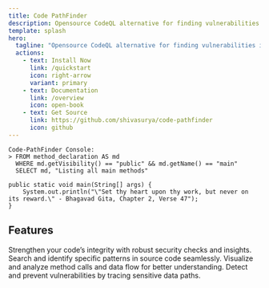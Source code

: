 ```yaml
---
title: Code PathFinder
description: Opensource CodeQL alternative for finding vulnerabilities in your code.
template: splash
hero:
  tagline: "Opensource CodeQL alternative for finding vulnerabilities in your code."
  actions:
    - text: Install Now
      link: /quickstart
      icon: right-arrow
      variant: primary
    - text: Documentation
      link: /overview
      icon: open-book
    - text: Get Source
      link: https://github.com/shivasurya/code-pathfinder
      icon: github
---
```



<PostHogLayout>
</PostHogLayout>

```shell
Code-PathFinder Console:
> FROM method_declaration AS md
  WHERE md.getVisibility() == "public" && md.getName() == "main"
  SELECT md, "Listing all main methods"

public static void main(String[] args) {
    System.out.println("\"Set thy heart upon thy work, but never on its reward.\" - Bhagavad Gita, Chapter 2, Verse 47");
}
```

## Features

<CardGrid stagger>
	<Card title="Craft Queries" icon="pencil">
		Strengthen your code’s integrity with robust security checks and insights.
	</Card>
	<Card title="Structural Search" icon="seti:code-search">
		Search and identify specific patterns in source code seamlessly.
	</Card>
	<Card title="Call Graph Analysis" icon="seti:pipeline">
		Visualize and analyze method calls and data flow for better understanding.
	</Card>
	<Card title="Source-Sink Analysis" icon="seti:plan">
		Detect and prevent vulnerabilities by tracing sensitive data paths.
	</Card>
</CardGrid>
